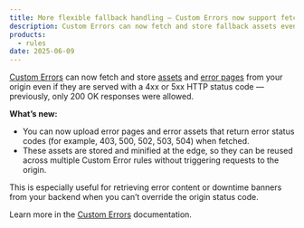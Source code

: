 ```yaml
---
title: More flexible fallback handling — Custom Errors now support fetching assets returned with 4xx or 5xx status codes
description: Custom Errors can now fetch and store fallback assets even if the origin returns a 4xx or 5xx status code.
products:
  - rules
date: 2025-06-09
---
```


[Custom Errors](/rules/custom-errors/) can now fetch and store [assets](/rules/custom-errors/create-rules/#create-a-custom-error-asset-dashboard) and [error pages](/rules/custom-errors/#error-pages) from your origin even if they are served with a 4xx or 5xx HTTP status code — previously, only 200 OK responses were allowed.

**What’s new:**

- You can now upload error pages and error assets that return error status codes (for example, 403, 500, 502, 503, 504) when fetched.
- These assets are stored and minified at the edge, so they can be reused across multiple Custom Error rules without triggering requests to the origin.

This is especially useful for retrieving error content or downtime banners from your backend when you can’t override the origin status code.

Learn more in the [Custom Errors](/rules/custom-errors/) documentation.
